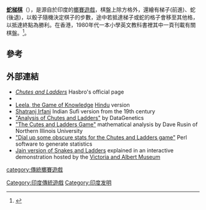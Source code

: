 '''[https://www.facebook.com/photo/?fbid=10158021373111426&set=gm.3150857491867286 蛇梯棋]'''（{{lang-en|'''Snakes and Ladders'''}}），是源自於印度的[[擲賽遊戲|擲賽遊戲]]，棋盤上除方格外，還繪有梯子(前進)、蛇(後退)，以骰子隨機決定棋子的步數，途中若抵達梯子或蛇的格子會移至其他格，以抵達終點為勝利。在香港，1980年代一本小學英文教科書裡其中一頁刊載有關棋盤。<ref>{{Cite web |url=http://www.sanatansociety.com/hinduism_books/hb_leela_karma.htm |title=Snakes and Ladders Rules |access-date=2011-10-27 |archive-date=2018-11-14 |archive-url=https://web.archive.org/web/20181114032024/http://www.sanatansociety.com/hinduism_books/hb_leela_karma.htm |dead-url=no }}</ref>。

==參考==
{{reflist}}

== 外部連結 ==
*[http://www.hasbro.com/shop/details.cfm?&product_id=8626 ''Chutes and Ladders''] Hasbro's official page 
*{{bgg|5432|Snakes and Ladders}}
*[http://www.sanatansociety.com/hinduism_books/hb_leela_karma.htm Leela, the Game of Knowledge] {{Wayback|url=http://www.sanatansociety.com/hinduism_books/hb_leela_karma.htm |date=20181114032024 }} [[Hindu|Hindu]] version
*[http://www.untiredwithloving.org/snakes_ladders.html Shatranj Irfani] {{Wayback|url=http://www.untiredwithloving.org/snakes_ladders.html |date=20181117132525 }} Indian Sufi version from the 19th century
*[http://www.datagenetics.com/blog/november12011/index.html "Analysis of Chutes and Ladders"] {{Wayback|url=http://www.datagenetics.com/blog/november12011/index.html |date=20201108113258 }} by DataGenetics
*[https://web.archive.org/web/20060514151341/http://www.math.niu.edu/~rusin/uses-math/games/chutes/ "The Cutes and Ladders Game"] mathematical analysis by Dave Rusin of Northern Illinois University
*[http://www.perlmonks.org/?node_id=775760 "Dial up some obscure stats for the Chutes and Ladders game"] {{Wayback|url=http://www.perlmonks.org/?node_id=775760 |date=20180911225449 }} Perl software to generate statistics
*[http://www.vam.ac.uk/vastatic/microsites/1414_jain/snakesandladders/ Jain version of Snakes and Ladders] {{Wayback|url=http://www.vam.ac.uk/vastatic/microsites/1414_jain/snakesandladders/ |date=20080403233534 }} explained in an interactive demonstration hosted by the [[Victoria_and_Albert_Museum|Victoria and Albert Museum]]

[[category:傳統擲賽遊戲|category:傳統擲賽遊戲]]
[[Category:印度傳統遊戲|Category:印度傳統遊戲]]
[[Category:印度发明|Category:印度发明]]